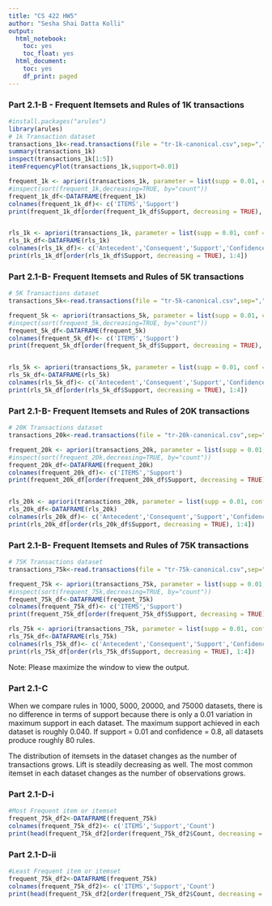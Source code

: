 ---
title: "CS 422 HW5"
author: "Sesha Shai Datta Kolli"
output:
  html_notebook:
    toc: yes
    toc_float: yes
  html_document:
    toc: yes
    df_print: paged
---


### Part 2.1-B - Frequent Itemsets and Rules of 1K transactions
```{r, fig.width = 10, fig.width = 10}
#install.packages("arules")
library(arules)
# 1k Transaction dataset
transactions_1k<-read.transactions(file = "tr-1k-canonical.csv",sep=",")
summary(transactions_1k)
inspect(transactions_1k[1:5])
itemFrequencyPlot(transactions_1k,support=0.01)

frequent_1k <- apriori(transactions_1k, parameter = list(supp = 0.01, conf = 0.8,target="frequent itemsets"))
#inspect(sort(frequent_1k,decreasing=TRUE, by="count"))
frequent_1k_df<-DATAFRAME(frequent_1k)
colnames(frequent_1k_df)<- c('ITEMS','Support')
print(frequent_1k_df[order(frequent_1k_df$Support, decreasing = TRUE), 1:2])


rls_1k <- apriori(transactions_1k, parameter = list(supp = 0.01, conf = 0.8,target="rules"))
rls_1k_df<-DATAFRAME(rls_1k)
colnames(rls_1k_df)<- c('Antecedent','Consequent','Support','Confidence')
print(rls_1k_df[order(rls_1k_df$Support, decreasing = TRUE), 1:4])
```



### Part 2.1-B- Frequent Itemsets and Rules of 5K transactions
```{r}

# 5K Transactions dataset
transactions_5k<-read.transactions(file = "tr-5k-canonical.csv",sep=",")

frequent_5k <- apriori(transactions_5k, parameter = list(supp = 0.01, conf = 0.8,target="frequent itemsets"))
#inspect(sort(frequent_5k,decreasing=TRUE, by="count"))
frequent_5k_df<-DATAFRAME(frequent_5k)
colnames(frequent_5k_df)<- c('ITEMS','Support')
print(frequent_5k_df[order(frequent_5k_df$Support, decreasing = TRUE), 1:2])


rls_5k <- apriori(transactions_5k, parameter = list(supp = 0.01, conf = 0.8,target="rules"))
rls_5k_df<-DATAFRAME(rls_5k)
colnames(rls_5k_df)<- c('Antecedent','Consequent','Support','Confidence')
print(rls_5k_df[order(rls_5k_df$Support, decreasing = TRUE), 1:4])
```

### Part 2.1-B- Frequent Itemsets and Rules of 20K transactions
```{r}
# 20K Transactions dataset
transactions_20k<-read.transactions(file = "tr-20k-canonical.csv",sep=",")

frequent_20k <- apriori(transactions_20k, parameter = list(supp = 0.01, conf = 0.8,target="frequent itemsets"))
#inspect(sort(frequent_20k,decreasing=TRUE, by="count"))
frequent_20k_df<-DATAFRAME(frequent_20k)
colnames(frequent_20k_df)<- c('ITEMS','Support')
print(frequent_20k_df[order(frequent_20k_df$Support, decreasing = TRUE), 1:2])


rls_20k <- apriori(transactions_20k, parameter = list(supp = 0.01, conf = 0.8,target="rules"))
rls_20k_df<-DATAFRAME(rls_20k)
colnames(rls_20k_df)<- c('Antecedent','Consequent','Support','Confidence')
print(rls_20k_df[order(rls_20k_df$Support, decreasing = TRUE), 1:4])
```

### Part 2.1-B- Frequent Itemsets and Rules of 75K transactions
```{r}
# 75K Transactions dataset
transactions_75k<-read.transactions(file = "tr-75k-canonical.csv",sep=",")

frequent_75k <- apriori(transactions_75k, parameter = list(supp = 0.01, conf = 0.8,target="frequent itemsets"))
#inspect(sort(frequent_75k,decreasing=TRUE, by="count"))
frequent_75k_df<-DATAFRAME(frequent_75k)
colnames(frequent_75k_df)<- c('ITEMS','Support')
print(frequent_75k_df[order(frequent_75k_df$Support, decreasing = TRUE), 1:2])

rls_75k <- apriori(transactions_75k, parameter = list(supp = 0.01, conf = 0.8,target="rules"))
rls_75k_df<-DATAFRAME(rls_75k)
colnames(rls_75k_df)<- c('Antecedent','Consequent','Support','Confidence')
print(rls_75k_df[order(rls_75k_df$Support, decreasing = TRUE), 1:4])
```
Note: Please maximize the window to view the output.

### Part 2.1-C


When we compare rules in 1000, 5000, 20000, and 75000 datasets, there is no difference in terms of support because there is only a 0.01 variation in maximum support in each dataset. The maximum support achieved in each dataset is roughly 0.040. If support = 0.01 and confidence = 0.8, all datasets produce roughly 80 rules.

The distribution of itemsets in the dataset changes as the number of transactions grows. Lift is steadily decreasing as well. The most common itemset in each dataset changes as the number of observations grows.


### Part 2.1-D-i
```{r}
#Most Frequent item or itemset
frequent_75k_df2<-DATAFRAME(frequent_75k)
colnames(frequent_75k_df2)<- c('ITEMS','Support','Count')
print(head(frequent_75k_df2[order(frequent_75k_df2$Count, decreasing = TRUE), 1:3],1))
```
### Part 2.1-D-ii
```{r}

#Least Frequent item or itemset
frequent_75k_df2<-DATAFRAME(frequent_75k)
colnames(frequent_75k_df2)<- c('ITEMS','Support','Count')
print(head(frequent_75k_df2[order(frequent_75k_df2$Count, decreasing = FALSE), 1:3],1))
```


